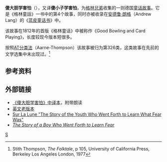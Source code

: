 '''傻大胆学害怕'''（{{lang-de|''Märchen von einem, der auszog das Fürchten zu lernen''}}），又译'''傻小子学害怕'''，为[[格林兄弟|格林兄弟]]收集的一则德国[[童話|童话故事]]。它是《格林童話》一书中的第4个故事，同时亦被收录在[[安德鲁·朗格|安德鲁·朗格]]（Andrew Lang）的《[[蓝皮童话书|蓝皮童话书]]》中。

该故事在1812年的首版《格林童话》中被称作《Good Bowling and Card Playing》，长度较现今版本短很多。

按照[[阿尔奈-汤普森分类法|AT分类法]]（Aarne-Thompson）该故事被归为第326类，这类故事在先前的文学选集中未出现过。<ref>Stith Thompson, ''The Folktale'', p 105, University of California Press, Berkeley Los Angeles London, 1977</ref>

== 参考资料 ==
{{Reflist}}

== 外部链接 ==
{{wikisource|:en:The Story of the Youth Who Went Forth to Learn What Fear Was|傻大胆学害怕}}
* [https://web.archive.org/web/20100203015852/http://tingbook.com/Player/62-29.html 《傻大胆学害怕》中译本]，附带朗读
* [http://www.seiyaku.com/lit/grimm/en/004.html 英文老版本] {{Wayback|url=http://www.seiyaku.com/lit/grimm/en/004.html |date=20200609130249 }}
* [https://web.archive.org/web/20131120133914/http://www.surlalunefairytales.com/authors/grimms/4youthfear.html Sur La Lune "The Story of the Youth Who Went Forth to Learn What Fear Was"]
* [http://www.pitt.edu/~dash/grimm004.html ''The Story of a Boy Who Went Forth to Learn Fear''] {{Wayback|url=http://www.pitt.edu/~dash/grimm004.html |date=20200830023508 }}

{{格林兄弟}}

[[Category:格林兄弟|S]]